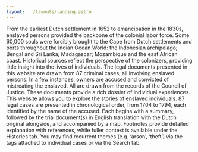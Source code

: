 ```yaml
---
layout: ../layouts/landing.astro
---
```



<LandingPageSection title="Enslavement at the Cape of Good Hope">
  From the earliest Dutch settlement in 1652 to emancipation in the 1830s,
  enslaved persons provided the backbone of the colonial labor force. Some
  60,000 souls were forcibly brought to the Cape from Dutch settlements and
  ports throughout the Indian Ocean World: the Indonesian archipelago; Bengal
  and Sri Lanka; Madagascar; Mozambique and the east African coast. Historical
  sources reflect the perspective of the colonizers, providing little insight
  into the lives of individuals. The legal documents presented in this website
  are drawn from 87 criminal cases, all involving enslaved persons. In a few
  instances, owners are accused and convicted of mistreating the enslaved. All
  are drawn from the records of the Council of Justice. These documents provide
  a rich dossier of individual experiences.
</LandingPageSection>

<LandingPageSection title="How to use this resource">
  This website allows you to explore the stories of enslaved individuals. 87
  legal cases are presented in chronological order, from 1704 to 1794, each
  identified by the name of the accused. Each begins with a summary, followed by
  the trial document(s) in English translation with the Dutch original
  alongside, and accompanied by a map. Footnotes provide detailed explanation
  with references, while fuller context is available under the Histories tab.
  You may find recurrent themes (e.g. ‘arson’, ‘theft’) via the tags attached to
  individual cases or via the Search tab.
</LandingPageSection>

<LandingPageSection title="Contributors" lastSection={true}>
  <Contributors />
</LandingPageSection>
